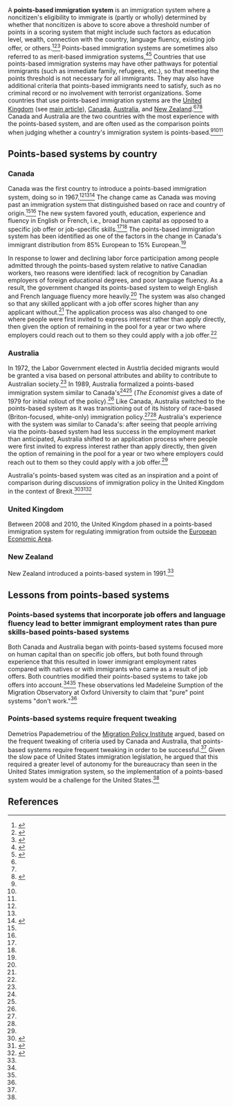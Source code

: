 A '''points-based immigration system''' is an immigration system where a noncitizen's eligibility to immigrate is (partly or wholly) determined by whether that noncitizen is above to score above a threshold number of points in a scoring system that might include such factors as education level, wealth, connection with the country, language fluency, existing job offer, or others.<ref name=bbc>{{cite web|url = http://www.bbc.com/news/uk-politics-29594642|title = Immigration points-based systems compared|last = Donald|first = Adam|date = June 1, 2016|accessdate = November 24, 2017|publisher = [[BBC]]}}</ref><ref name=economist>{{cite web|url = https://www.economist.com/news/international/21701753-countries-invented-points-based-immigration-systems-have-concluded-they-do-not|title = What’s the point? The countries that invented points-based immigration systems have concluded they do not work|date = July 7, 2016|accessdate = November 24, 2017|publisher = ''[[The Economist]]''}}</ref><ref name=workpermit>{{cite web|url = http://workpermit.com/news/points-based-immigration-systems-around-world-20080306|title = Points based immigration systems around the world|date = March 6, 2008|accessdate = November 24, 2017|publisher = workpermit.com}}</ref> Points-based immigration systems are sometimes also referred to as merit-based immigration systems,<ref name=fairus>{{cite web|url = https://fairus.org/issue/legal-immigration/merit-based-immigration-systems|title = Merit-Based Immigration Systems|date = March 1, 2017|accessdate = November 24, 2017|publisher = [[Federation for American Immigration Reform]]}}</ref><ref name=csmonitor>{{cite web|url = https://www.csmonitor.com/USA/Politics/2017/0302/How-would-merit-based-systems-change-US-immigration|title = How would 'merit-based' systems change US immigration? Points-based immigration systems are in place in most wealthy countries. But if they function smoothly, it's because of bureaucrats.|last = Iconangelo|first = David|date = March 2, 2017|accessdate = November 24, 2017|publisher = ''[[Christian Science Monitor]]''}}</ref> Countries that use points-based immigration systems may have other pathways for potential immigrants (such as immediate family, refugees, etc.), so that meeting the points threshold is not necessary for all immigrants. They may also have additional criteria that points-based immigrants need to satisfy, such as no criminal record or no involvement with terrorist organizations. Some countries that use points-based immigration systems are the [[United Kingdom]] (see [[points-based immigration system (United Kingdom)|main article]]), [[Canada]], [[Australia]], and [[New Zealand]].<ref name=workpermit/><ref name=economist/><ref name=loc>{{cite web|url = https://www.loc.gov/law/help/points-based-immigration/index.php|title = Points-Based Immigration Systems|publisher = [[Library of Congress]]|accessdate = November 24, 2017}}</ref> Canada and Australia are the two countries with the most experience with the points-based system, and are often used as the comparison points when judging whether a country's immigration system is points-based.<ref name=csmonitor/><ref name=economist/><ref name=centreforum/>{{rp|17}}

== Points-based systems by country ==

=== Canada ===

Canada was the first country to introduce a points-based immigration system, doing so in 1967.<ref name=economist/><ref name=bbc/><ref name=centreforum>{{cite web|url = http://www.centreforum.org/assets/pubs/points-based-system.pdf|title = Britain's points based migration system|last = Murray|first = Alasdair|publisher = Centre Forum|date = January 1, 2011|accessdate = November 24, 2017}}</ref>{{rp|19}} The change came as Canada was moving past an immigration system that distinguished based on race and country of origin.<ref name=economist/><ref name=centreforum/> The new system favored youth, education, experience and fluency in English or French, i.e., broad human capital as opposed to a specific job offer or job-specific skills.<ref name=economist/><ref name=centreforum/> The points-based immigration system has been identified as one of the factors in the change in Canada's immigrant distribution from 85% European to 15% European.<ref name=centreforum/>{{rp|20}}

In response to lower and declining labor force participation among people admitted through the points-based system relative to native Canadian workers, two reasons were identified: lack of recognition by Canadian employers of foreign educational degrees, and poor language fluency. As a result, the government changed its points-based system to weigh English and French language fluency more heavily.<ref name=centreforum/> The system was also changed so that any skilled applicant with a job offer scores higher than any applicant without.<ref name=economist/> The application process was also changed to one where people were first invited to express interest rather than apply directly, then given the option of remaining in the pool for a year or two where employers could reach out to them so they could apply with a job offer.<ref name=economist/>

=== Australia ===

In 1972, the Labor Government elected in Austrlia decided migrants would be granted a visa based on personal attributes and ability to contribute to Australian society.<ref name=bbc/> In 1989, Australia formalized a points-based immigration system similar to Canada's<ref name=bbc/><ref name=centreforum/> (''The Economist'' gives a date of 1979 for initial rollout of the policy).<ref name=economist/> Like Canada, Australia switched to the points-based system as it was transitioning out of its history of race-based (Briton-focused, white-only) immigration policy.<ref name=economist/><ref name=centreforum/>{{rp|16}} Australia's experience with the system was similar to Canada's: after seeing that people arriving via the points-based system had less success in the employment market than anticipated, Australia shifted to an application process where people were first invited to express interest rather than apply directly, then given the option of remaining in the pool for a year or two where employers could reach out to them so they could apply with a job offer.<ref name=economist/>

Australia's points-based system was cited as an inspiration and a point of comparison during discussions of immigration policy in the United Kingdom in the context of Brexit.<ref>{{cite web|url = http://theconversation.com/explainer-what-is-australias-points-system-for-immigration-26065|title = Explainer: what is Australia’s ‘points system’ for immigration?|date = June 22, 2016|accessdate = November 24, 2017|publisher = ''The Conversation''}}</ref><ref>{{cite web|url = https://www.ft.com/content/c1b8471c-296b-11e6-8ba3-cdd781d02d89|title = Australia’s points system is more liberal than you think. Such a scheme in the UK would not have the effect that Brexiters expect|last = McTernan|first = John|date = June 3, 2016|accessdate = November 24, 2017}}</ref><ref>{{Cite web|url = https://www.ft.com/content/04c7142e-27e2-11e6-8ba3-cdd781d02d89|title = How Australia’s points-based immigration system works. Strong public support for controlled programme to fill skills shortages|date = June 1, 2016|last = Smith|first = Jamie|accessdate = November 24, 2017}}</ref>

=== United Kingdom ===

{{further|Points-based immigration system (United Kingdom)}}

Between 2008 and 2010, the United Kingdom phased in a points-based immigration system for regulating immigration from outside the [[European Economic Area]].

=== New Zealand ===

New Zealand introduced a points-based system in 1991.<ref name=economist/>

== Lessons from points-based systems ==

=== Points-based systems that incorporate job offers and language fluency lead to better immigrant employment rates than pure skills-based points-based systems ===

Both Canada and Australia began with points-based systems focused more on human capital than on specific job offers, but both found through experience that this resulted in lower immigrant employment rates compared with natives or with immigrants who came as a result of job offers. Both countries modified their points-based systems to take job offers into account.<ref name=economist/><ref name=centreforum/>{{rp|19-20}} These observations led Madeleine Sumption of the Migration Observatory at Oxford University to claim that "pure" point systems "don't work."<ref name=economist/>

=== Points-based systems require frequent tweaking ===

Demetrios Papademetriou of the [[Migration Policy Institute]] argued, based on the frequent tweaking of criteria used by Canada and Australia, that points-based systems require frequent tweaking in order to be successful.<ref name=csmonitor/> Given the slow pace of United States immigration legislation, he argued that this required a greater level of autonomy for the bureaucracy than seen in the United States immigration system, so the implementation of a points-based system would be a challenge for the United States.<ref name=csmonitor/>

== References ==

{{reflist|30em}}
